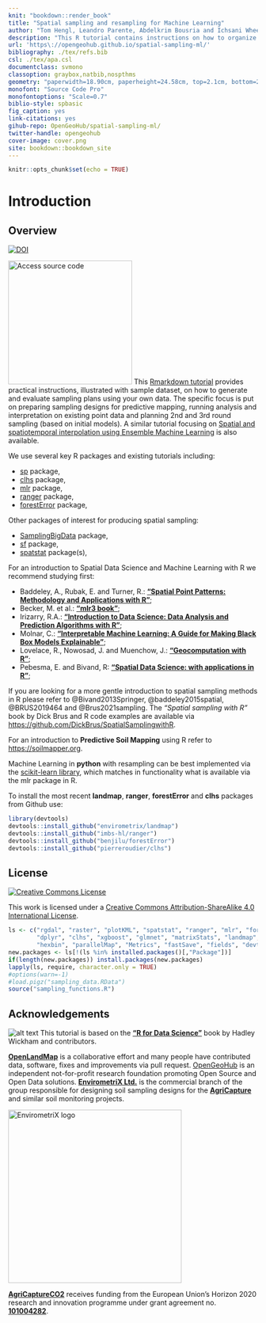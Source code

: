 ```yaml
---
knit: "bookdown::render_book"
title: "Spatial sampling and resampling for Machine Learning"
author: "Tom Hengl, Leandro Parente, Abdelkrim Bousria and Ichsani Wheeler"
description: "This R tutorial contains instructions on how to organize spatial sampling using R packages. It is organized in three main parts: (1) planning new surveys: i.e. starting from scratch, (2) implementing resampling: learning from existing point data, focusing on subsampling and Cross-Validation strategies, (3) planning additional sampling: sampling additional point data based on initial models, the running re-analysis and gradually improving models until the maximum possible accuracy is reached. We use sample datasets to demonstrate processing steps and provide interpretation and dicussion of the results. More chapters will be added in the future. Contributions are welcome. To discuss issues or report a bug please use the repository homepage."
url: 'https\://opengeohub.github.io/spatial-sampling-ml/'
bibliography: ./tex/refs.bib
csl: ./tex/apa.csl  
documentclass: svmono
classoption: graybox,natbib,nospthms
geometry: "paperwidth=18.90cm, paperheight=24.58cm, top=2.1cm, bottom=2.1cm, inner=2cm, outer=2cm"
monofont: "Source Code Pro"
monofontoptions: "Scale=0.7"
biblio-style: spbasic
fig_caption: yes
link-citations: yes
gihub-repo: OpenGeoHub/spatial-sampling-ml/
twitter-handle: opengeohub
cover-image: cover.png
site: bookdown::bookdown_site
---
```


```r
knitr::opts_chunk$set(echo = TRUE)
```

# Introduction {.unnumbered}

## Overview {.unnumbered}

[![DOI](https://zenodo.org/badge/doi/10.5281/zenodo.5886677.svg)](https://doi.org/10.5281/zenodo.5886677) 

[![Access source code](cover.png){.cover width="250"}](https://opengeohub.github.io/spatial-sampling-ml/) This [Rmarkdown tutorial](https://opengeohub.github.io/spatial-sampling-ml/) provides practical instructions, illustrated with sample 
dataset, on how to generate and evaluate sampling plans using your own data. 
The specific focus is put on preparing sampling designs for predictive mapping, 
running analysis and interpretation on existing point data and planning 2nd and 3rd 
round sampling (based on initial models). A similar tutorial focusing on [Spatial 
and spatiotemporal interpolation using Ensemble Machine Learning](https://opengeohub.github.io/spatial-prediction-eml/) is also available.

We use several key R packages and existing tutorials including:

- [sp](https://github.com/edzer/sp) package,
- [clhs](https://github.com/pierreroudier/clhs) package,
- [mlr](https://mlr.mlr-org.com/) package,
- [ranger](https://github.com/imbs-hl/ranger/) package,
- [forestError](https://github.com/benjilu/forestError) package,

Other packages of interest for producing spatial sampling:

- [SamplingBigData](https://github.com/jlisic/SamplingBigData) package,
- [sf](https://keen-swartz-3146c4.netlify.app/pointpatterns.html#spatial-sampling-and-simulating-a-point-process) package,
- [spatstat](https://spatstat.org/) package(s),

For an introduction to Spatial Data Science and Machine Learning with R we recommend studying first:

- Baddeley, A., Rubak, E. and Turner, R.: **[“Spatial Point Patterns: Methodology and Applications with R”](https://spatstat.org/)**;  
- Becker, M. et al.: **[“mlr3 book”](https://mlr3book.mlr-org.com/)**;  
- Irizarry, R.A.: **[“Introduction to Data Science: Data Analysis and Prediction Algorithms with R”](https://rafalab.github.io/dsbook/)**;  
- Molnar, C.: **[“Interpretable Machine Learning: A Guide for Making Black Box Models Explainable”](https://christophm.github.io/interpretable-ml-book/)**;  
- Lovelace, R., Nowosad, J. and Muenchow, J.: **[“Geocomputation with R”](https://geocompr.robinlovelace.net/)**;  
- Pebesma, E. and Bivand, R: **[“Spatial Data Science: with applications in R”](https://keen-swartz-3146c4.netlify.app/)**;  

If you are looking for a more gentle introduction to spatial sampling methods in R 
please refer to @Bivand2013Springer, @baddeley2015spatial, @BRUS2019464 and @Brus2021sampling. 
The _“Spatial sampling with R”_ book by Dick Brus and R code examples are 
available via <https://github.com/DickBrus/SpatialSamplingwithR>.

For an introduction to **Predictive Soil Mapping** using R refer to <https://soilmapper.org>.

Machine Learning in **python** with resampling can be best implemented via the [scikit-learn library](https://scikit-learn.org/stable/), 
which matches in functionality what is available via the mlr package in R.

To install the most recent **landmap**, **ranger**, **forestError** and **clhs** packages from Github use:

```r
library(devtools)
devtools::install_github("envirometrix/landmap")
devtools::install_github("imbs-hl/ranger")
devtools::install_github("benjilu/forestError")
devtools::install_github("pierreroudier/clhs")
```

## License {.unnumbered}

[<img alt="Creative Commons License" style="border-width:0" src="https://i.creativecommons.org/l/by-sa/4.0/88x31.png" />](http://creativecommons.org/licenses/by-sa/4.0/)

This work is licensed under a [Creative Commons Attribution-ShareAlike 4.0 International License](http://creativecommons.org/licenses/by-sa/4.0/).

```r
ls <- c("rgdal", "raster", "plotKML", "spatstat", "ranger", "mlr", "forestError", "tidyr", 
        "dplyr", "clhs", "xgboost", "glmnet", "matrixStats", "landmap", "LICORS", "h2o", "yardstick", 
        "hexbin", "parallelMap", "Metrics", "fastSave", "fields", "devtools", "Cubist")
new.packages <- ls[!(ls %in% installed.packages()[,"Package"])]
if(length(new.packages)) install.packages(new.packages)
lapply(ls, require, character.only = TRUE)
#options(warn=-1)
#load.pigz("sampling_data.RData")
source("sampling_functions.R")
```

## Acknowledgements {.unnumbered}

![alt text](tex/R_logo.svg.png "Spacetime ML") This tutorial is based on the **[“R for Data Science”](https://r4ds.had.co.nz/)** book by Hadley Wickham and contributors.

**[OpenLandMap](https://openlandmap.org)** is a collaborative effort and many people 
have contributed data, software, fixes and improvements via pull request. [OpenGeoHub](https://opengeohub.org) 
is an independent not-for-profit research foundation promoting Open Source and Open Data solutions. 
**[EnvirometriX Ltd.](https://envirometrix.nl)** is the commercial branch of the group 
responsible for designing soil sampling designs for the **[AgriCapture](https://agricaptureco2.eu/)** and similar soil monitoring projects.

[<img src="tex/envirometrix_logo_ml.png" alt="EnvirometriX logo" width="350"/>](https://envirometrix.nl)

**[AgriCaptureCO2](https://agricaptureco2.eu/)** receives funding from the European Union’s Horizon 2020 research and innovation programme under grant agreement no. **[101004282](https://cordis.europa.eu/project/id/101004282)**.
